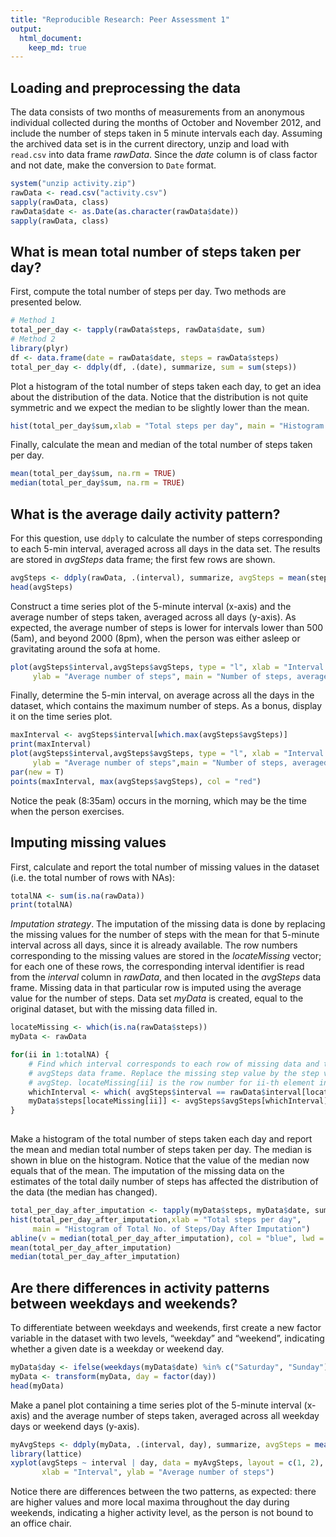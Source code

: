 ```yaml
---
title: "Reproducible Research: Peer Assessment 1"
output: 
  html_document:
    keep_md: true
---
```



## Loading and preprocessing the data
The data consists of two months of measurements from an anonymous individual collected during the months of October and November 2012, and include the number of steps taken in 5 minute intervals each day.
Assuming the archived data set is in the current directory, unzip and load with `read.csv` into data frame *rawData*. Since the *date* column is of class factor and not date, make the conversion to `Date` format.
```r
system("unzip activity.zip")
rawData <- read.csv("activity.csv")
sapply(rawData, class)
rawData$date <- as.Date(as.character(rawData$date))
sapply(rawData, class)
```


## What is mean total number of steps taken per day?
First, compute the total number of steps per day. Two methods are presented below.
```r
# Method 1
total_per_day <- tapply(rawData$steps, rawData$date, sum)
# Method 2
library(plyr)
df <- data.frame(date = rawData$date, steps = rawData$steps)
total_per_day <- ddply(df, .(date), summarize, sum = sum(steps))
```
Plot a histogram of the total number of steps taken each day, to get an idea about the distribution of the data. Notice that the distribution is not quite symmetric and we expect the median to be slightly lower than the mean.
```r
hist(total_per_day$sum,xlab = "Total steps per day", main = "Histogram of Total Number of Steps per Day")
```

Finally, calculate the mean and median of the total number of steps taken per day.
```r
mean(total_per_day$sum, na.rm = TRUE)
median(total_per_day$sum, na.rm = TRUE)
```


## What is the average daily activity pattern?
For this question, use `ddply` to calculate the number of steps corresponding to each 5-min interval, averaged across all days in the data set. The results are stored in *avgSteps* data frame; the first few rows are shown.
```r
avgSteps <- ddply(rawData, .(interval), summarize, avgSteps = mean(steps, na.rm =TRUE))
head(avgSteps)
```
Construct a time series plot of the 5-minute interval (x-axis) and the average number of steps taken, averaged across all days (y-axis). As expected, the average number of steps is lower for intervals lower than 500 (5am), and beyond 2000 (8pm), when the person was either asleep or gravitating around the sofa at home.  
```r
plot(avgSteps$interval,avgSteps$avgSteps, type = "l", xlab = "Interval Number", 
     ylab = "Average number of steps", main = "Number of steps, averaged across all days")
```

Finally, determine the 5-min interval, on average across all the days in the dataset, which contains the maximum number of steps. As a bonus, display it on the time series plot.
```r
maxInterval <- avgSteps$interval[which.max(avgSteps$avgSteps)]
print(maxInterval)
plot(avgSteps$interval,avgSteps$avgSteps, type = "l", xlab = "Interval Number", 
     ylab = "Average number of steps",main = "Number of steps, averaged across all days")
par(new = T)
points(maxInterval, max(avgSteps$avgSteps), col = "red")
```

Notice the peak (8:35am) occurs in the morning, which may be the time when the person exercises.

## Imputing missing values
First, calculate and report the total number of missing values in the dataset (i.e. the total number of rows with NAs): 
```r
totalNA <- sum(is.na(rawData))
print(totalNA)
```

*Imputation strategy*. The imputation of the missing data is done by replacing the missing values for the number of steps with the mean for that 5-minute interval across all days, since it is already available. The row numbers corresponding to the missing values are stored in the *locateMissing* vector; for each one of these rows, the corresponding interval identifier is read from the *interval* column in *rawData*, and then located in the *avgSteps* data frame. Missing data in that particular row is imputed using the average value for the number of steps. Data set *myData* is created, equal to the original dataset, but with the missing data filled in.
```r
locateMissing <- which(is.na(rawData$steps))
myData <- rawData

for(ii in 1:totalNA) {
    # Find which interval corresponds to each row of missing data and then locate it in the 
    # avgSteps data frame. Replace the missing step value by the step value in the same row in 
    # avgStep. locateMissing[ii] is the row number for ii-th element in the NA list.
    whichInterval <- which( avgSteps$interval == rawData$interval[locateMissing[ii]])
    myData$steps[locateMissing[ii]] <- avgSteps$avgSteps[whichInterval] 
}
    
```
    
Make a histogram of the total number of steps taken each day and report the mean and median total number of steps taken per day. The median is shown in blue on the histogram. Notice that the value of the median now equals that of the mean. The imputation of the missing data on the estimates of the total daily number of steps has affected the distribution of the data (the median has changed). 
```r
total_per_day_after_imputation <- tapply(myData$steps, myData$date, sum)
hist(total_per_day_after_imputation,xlab = "Total steps per day", 
     main = "Histogram of Total No. of Steps/Day After Imputation")
abline(v = median(total_per_day_after_imputation), col = "blue", lwd = 2)
mean(total_per_day_after_imputation)
median(total_per_day_after_imputation)

```


## Are there differences in activity patterns between weekdays and weekends?
To differentiate between weekdays and weekends, first create a new factor variable in the dataset with two levels, "weekday" and "weekend", indicating whether a given date is a weekday or weekend day.
```r
myData$day <- ifelse(weekdays(myData$date) %in% c("Saturday", "Sunday"), "weekend","weekday")
myData <- transform(myData, day = factor(day))
head(myData)
```

Make a panel plot containing a time series plot of the 5-minute interval (x-axis) and the average number of steps taken, averaged across all weekday days or weekend days (y-axis).
```r
myAvgSteps <- ddply(myData, .(interval, day), summarize, avgSteps = mean(steps))
library(lattice)
xyplot(avgSteps ~ interval | day, data = myAvgSteps, layout = c(1, 2), type ="l", 
       xlab = "Interval", ylab = "Average number of steps")
```

Notice there are differences between the two patterns, as expected: there are higher values and more local maxima throughout the day during weekends, indicating a higher activity level, as the person is not bound to an office chair.